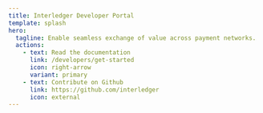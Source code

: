 ```yaml
---
title: Interledger Developer Portal
template: splash
hero:
  tagline: Enable seamless exchange of value across payment networks.
  actions:
    - text: Read the documentation
      link: /developers/get-started
      icon: right-arrow
      variant: primary
    - text: Contribute on Github
      link: https://github.com/interledger
      icon: external
---
```



<CardGrid stagger>
  <LinkCard
    href="/developers/rfcs/interledger-protocol"
    title="Specifications"
    description="Interledger specifications"
  />
  <LinkCard
    href="/developers/tools"
    title="Tools"
    description="Libraries and tools"
  />
  <LinkCard
    href="/developers/community"
    title="Community"
    description="Get involved with our community"
  />
</CardGrid>
